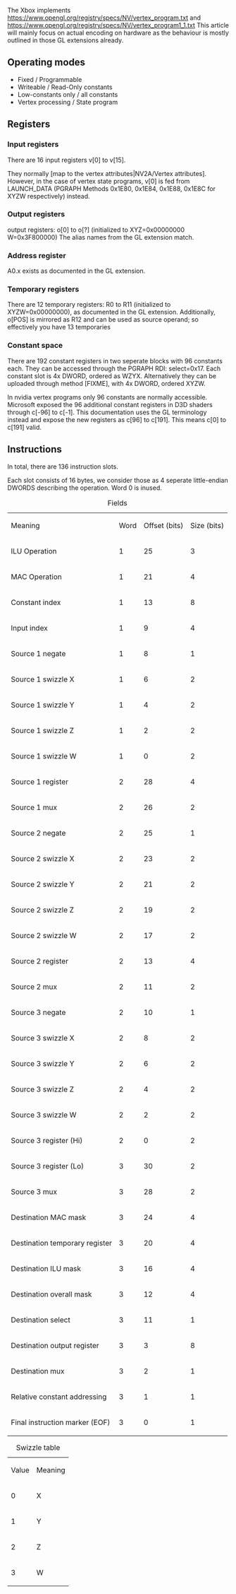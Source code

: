 The Xbox implements https://www.opengl.org/registry/specs/NV/vertex_program.txt and https://www.opengl.org/registry/specs/NV/vertex_program1_1.txt
This article will mainly focus on actual encoding on hardware as the behaviour is mostly outlined in those GL extensions already.

== Operating modes ==

* Fixed / Programmable
* Writeable / Read-Only constants
* Low-constants only / all constants
* Vertex processing / State program

== Registers ==

=== Input registers ===

There are 16 input registers v[0] to v[15].

They normally [map to the vertex attributes|NV2A/Vertex attributes]. However, in the case of vertex state programs, v[0] is fed from LAUNCH_DATA (PGRAPH Methods 0x1E80, 0x1E84, 0x1E88, 0x1E8C for XYZW respectively) instead.

=== Output registers ===

output registers: o[0] to o[?] (initialized to XYZ=0x00000000 W=0x3F800000)
The alias names from the GL extension match.

=== Address register ===

A0.x exists as documented in the GL extension.

=== Temporary registers ===

There are 12 temporary registers: R0 to R11 (initialized to XYZW=0x00000000), as documented in the GL extension.
Additionally, o[POS] is mirrored as R12 and can be used as source operand; so effectively you have 13 temporaries

=== Constant space ===

There are 192 constant registers in two seperate blocks with 96 constants each.
They can be accessed through the PGRAPH RDI: select=0x17. Each constant slot is 4x DWORD, ordered as WZYX.
Alternatively they can be uploaded through method [FIXME], with 4x DWORD, ordered XYZW.

In nvidia vertex programs only 96 constants are normally accessible. Microsoft exposed the 96 additional constant registers in D3D shaders through c[-96] to c[-1].
This documentation uses the GL terminology instead and expose the new registers as c[96] to c[191]. This means c[0] to c[191] valid.

== Instructions ==

In total, there are 136 instruction slots.

Each slot consists of 16 bytes, we consider those as 4 seperate little-endian DWORDS describing the operation. Word 0 is inused.

{| class="wikitable"
|+Fields
|-
|Meaning
|Word
|Offset (bits)
|Size (bits)
|-
|ILU Operation
|1
|25
|3
|-
|MAC Operation
|1
|21
|4
|-
|Constant index
|1
|13
|8
|-
|Input index
|1
|9
|4
|-
|Source 1 negate
|1
|8
|1
|-
|Source 1 swizzle X
|1
|6
|2
|-
|Source 1 swizzle Y
|1
|4
|2
|-
|Source 1 swizzle Z
|1
|2
|2
|-
|Source 1 swizzle W
|1
|0
|2
|-
|Source 1 register
|2
|28
|4
|-
|Source 1 mux
|2
|26
|2
|-
|Source 2 negate
|2
|25
|1
|-
|Source 2 swizzle X
|2
|23
|2
|-
|Source 2 swizzle Y
|2
|21
|2
|-
|Source 2 swizzle Z
|2
|19
|2
|-
|Source 2 swizzle W
|2
|17
|2
|-
|Source 2 register
|2
|13
|4
|-
|Source 2 mux
|2
|11
|2
|-
|Source 3 negate
|2
|10
|1
|-
|Source 3 swizzle X
|2
|8
|2
|-
|Source 3 swizzle Y
|2
|6
|2
|-
|Source 3 swizzle Z
|2
|4
|2
|-
|Source 3 swizzle W
|2
|2
|2
|-
|Source 3 register (Hi)
|2
|0
|2
|-
|Source 3 register (Lo)
|3
|30
|2
|-
|Source 3 mux
|3
|28
|2
|-
|Destination MAC mask
|3
|24
|4
|-
|Destination temporary register
|3
|20
|4
|-
|Destination ILU mask
|3
|16
|4
|-
|Destination overall mask
|3
|12
|4
|-
|Destination select
|3
|11
|1
|-
|Destination output register
|3
|3
|8
|-
|Destination mux
|3
|2
|1
|-
|Relative constant addressing
|3
|1
|1
|-
|Final instruction marker (EOF)
|3
|0
|1
|}

{| class="wikitable"
|+Swizzle table
|-
|Value
|Meaning
|-
|0
|X
|-
|1
|Y
|-
|2
|Z
|-
|3
|W
|}